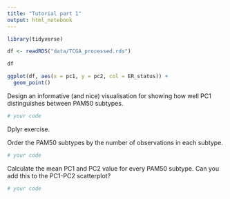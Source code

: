 ```yaml
---
title: "Tutorial part 1"
output: html_notebook
---
```


```r
library(tidyverse)

df <- readRDS("data/TCGA_processed.rds")

df
```

```r
ggplot(df, aes(x = pc1, y = pc2, col = ER_status)) +
  geom_point()
```

Design an informative (and nice) visualisation for showing how well PC1 distinguishes between PAM50 subtypes. 

```r
# your code
```


Dplyr exercise. 

Order the PAM50 subtypes by the number of observations in each subtype. 

```r
# your code
```


Calculate the mean PC1 and PC2 value for every PAM50 subtype. Can you add this to the PC1-PC2 scatterplot?

```r
# your code
```

